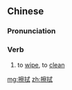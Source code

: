 ==Chinese==
{{zh-forms}}

===Pronunciation===
{{zh-pron
|m=cāshì
|c=caat3 sik1
|mn=chhat-chhit
|cat=v
}}

===Verb===
{{zh-verb}}

# to [[wipe]], to [[clean]]

[[mg:擦拭]]
[[zh:擦拭]]